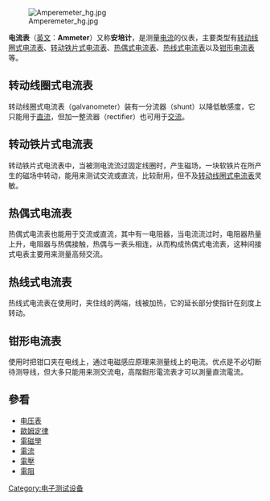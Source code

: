 [[File:Amperemeter_hg.jpg|right]]

'''电流表'''（[[英文|英文]]：'''Ammeter'''）又称'''安培计'''，是测量[[电流|电流]]的仪表，主要类型有[[转动线圈式电流表|转动线圈式电流表]]、[[转动铁片式电流表|转动铁片式电流表]]、[[热偶式电流表|热偶式电流表]]、[[热线式电流表|热线式电流表]]以及[[钳形电流表|钳形电流表]]等。

== 转动线圈式电流表 ==
转动线圈式电流表（galvanometer）装有一分流器（shunt）以降低敏感度，它只能用于[[直流|直流]]，但加一整流器（rectifier）也可用于[[交流電|交流]]。

== 转动铁片式电流表 ==
转动铁片式电流表中，当被测电流流过固定线圈时，产生磁场，一块软铁片在所产生的磁场中转动，能用来测试交流或直流，比较耐用，但不及[[转动线圈式电流表|转动线圈式电流表]]灵敏。

== 热偶式电流表 ==
热偶式电流表也能用于交流或直流，其中有一电阻器，当电流流过时，电阻器热量上升，电阻器与热偶接触，热偶与一表头相连，从而构成热偶式电流表，这种间接式电表主要用来测量高频交流。

== 热线式电流表 ==
热线式电流表在使用时，夹住线的两端，线被加热，它的延长部分使指针在刻度上转动。

== 钳形电流表 ==
使用时把钳口夹在电线上，通过电磁感应原理来测量线上的电流。优点是不必切断待测导线，但大多只能用来测交流电，高階鉗形電流表才可以測量直流電流。

== 參看 ==
* [[电压表|电压表]]
* [[歐姆定律|歐姆定律]]
* [[電磁學|電磁學]]
* [[電流|電流]]
* [[電壓|電壓]]
* [[電阻|電阻]]

{{Electromagnetism-stub}}
{{電子儀器與測量設備}}
{{实验室设备}}

[[Category:电子测试设备|Category:电子测试设备]]